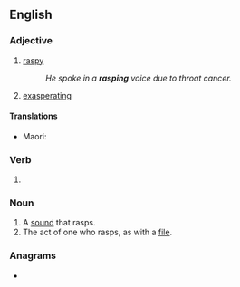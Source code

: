 ==English==

===Adjective===
{{en-adj}}

# [[raspy]]
#: ''He spoke in a '''rasping''' voice due to throat cancer.''
# [[exasperating]]

====Translations====
{{trans-top|raspy}}
* Maori: {{t|mi|māngūngungu}}
{{trans-mid}}
{{trans-bottom}}

===Verb===
{{head|en|present participle}}

# {{present participle of|rasp|lang=en|nocat=1}}

===Noun===
{{en-noun}}

# A [[sound]] that rasps.
# The act of one who rasps, as with a [[file]].

===Anagrams===
* {{anagrams|en|a=aginprs|gnisrap|parings|parsing|rapings|sparing}}